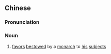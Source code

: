 {{also|恩泽}}
==Chinese==
{{zh-forms|s=恩泽}}

===Pronunciation===
{{zh-pron
|m=ēnzé
|cat=n
}}

===Noun===
{{zh-noun}}

# {{lb|zh|archaic}} [[favor]]s [[bestowed]] by a [[monarch]] to [[his]] [[subject]]s